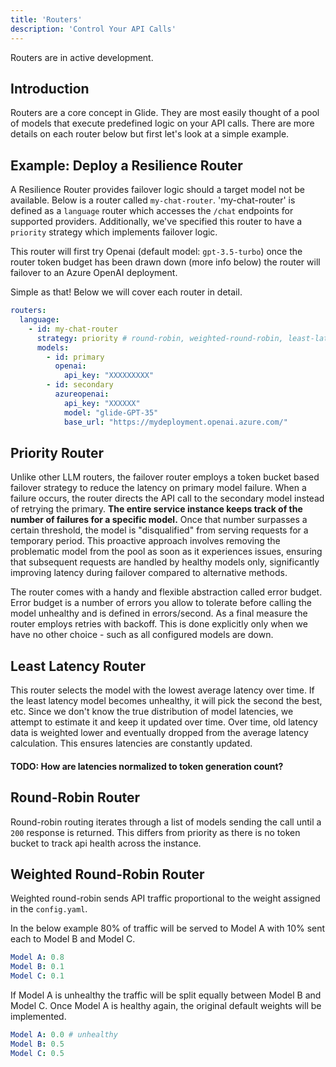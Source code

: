 ```yaml
---
title: 'Routers'
description: 'Control Your API Calls'
---
```


<Info>
  Routers are in active development.
</Info>

## Introduction

Routers are a core concept in Glide. They are most easily thought of a pool of models that execute predefined logic on your API calls.
There are more details on each router below but first let's look at a simple example.

## Example: Deploy a Resilience Router

A Resilience Router provides failover logic should a target model not be available. Below is a router called `my-chat-router`.
'my-chat-router' is defined as a `language` router which accesses the `/chat` endpoints for supported providers. Additionally, we've specified this router to
have a `priority` strategy which implements failover logic.

This router will first try Openai (default model: `gpt-3.5-turbo`) once the router token budget has been drawn down (more info below) the router will failover to
an Azure OpenAI deployment.

Simple as that! Below we will cover each router in detail.

```yaml
routers:
  language:
    - id: my-chat-router
      strategy: priority # round-robin, weighted-round-robin, least-latency, priority, etc.
      models:
        - id: primary
          openai:
            api_key: "XXXXXXXXX"
        - id: secondary
          azureopenai:
            api_key: "XXXXXX"
            model: "glide-GPT-35"
            base_url: "https://mydeployment.openai.azure.com/"
```

## Priority Router

Unlike other LLM routers, the failover router employs a token bucket based failover strategy to reduce the latency on primary model failure. When a failure occurs, the router directs the API call to the secondary model instead of retrying the primary. **The entire service instance keeps track of the number of failures for a specific model.** Once that number surpasses a certain threshold, the model is "disqualified" from serving requests for a temporary period. This proactive approach involves removing the problematic model from the pool as soon as it experiences issues, ensuring that subsequent requests are handled by healthy models only, significantly improving latency during failover compared to alternative methods.

The router comes with a handy and flexible abstraction called error budget. Error budget is a number of errors you allow to tolerate before calling the model unhealthy and is defined in errors/second. As a final measure the router employs retries with backoff. This is done explicitly only when we have no other choice - such as all configured models are down.

## Least Latency Router

This router selects the model with the lowest average latency over time. If the least latency model becomes unhealthy, it will pick the second the best, etc.
Since we don't know the true distribution of model latencies, we attempt to estimate it and keep it updated over time. Over time, old latency data is weighted lower and eventually dropped from the average latency calculation.
This ensures latencies are constantly updated.

#### TODO: How are latencies normalized to token generation count?

## Round-Robin Router

Round-robin routing iterates through a list of models sending the call until a `200` response is returned. This differs from priority as there is no token bucket to track api health across the instance.

## Weighted Round-Robin Router

Weighted round-robin sends API traffic proportional to the weight assigned in the `config.yaml`.

In the below example 80% of traffic will be served to Model A with 10% sent each to Model B and Model C.

```yaml
Model A: 0.8
Model B: 0.1
Model C: 0.1
```

If Model A is unhealthy the traffic will be split equally between Model B and Model C. Once Model A is healthy again, the original default weights will be implemented.

```yaml
Model A: 0.0 # unhealthy
Model B: 0.5
Model C: 0.5
```

